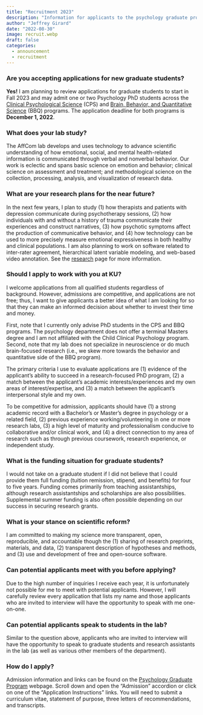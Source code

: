 ---
title: "Recruitment 2023"
description: "Information for applicants to the psychology graduate program to start in Fall 2023"
author: "Jeffrey Girard"
date: "2022-08-30"
image: recruit.webp
draft: false
categories:
  - announcement
  - recruitment
---

### Are you accepting applications for new graduate students?

**Yes!** I am planning to review applications for graduate students to start in Fall 2023 and may admit one or two Psychology PhD students across the [Clinical Psychological Science](https://psychology.ku.edu/clinical-psychology-program) (CPS) and [Brain, Behavior, and Quantitative Science](https://psychology.ku.edu/bbq) (BBQ) programs. The application deadline for both programs is **December 1, 2022**.

### What does your lab study?

The AffCom lab develops and uses technology to advance scientific understanding of how emotional, social, and mental health-related information is communicated through verbal and nonverbal behavior. Our work is eclectic and spans basic science on emotion and behavior; clinical science on assessment and treatment; and methodological science on the collection, processing, analysis, and visualization of research data.

### What are your research plans for the near future?

In the next few years, I plan to study (1) how therapists and patients with depression communicate during psychotherapy sessions, (2) how individuals with and without a history of trauma communicate their experiences and construct narratives, (3) how psychotic symptoms affect the production of communicative behavior, and (4) how technology can be used to more precisely measure emotional expressiveness in both healthy and clinical populations. I am also planning to work on software related to inter-rater agreement, hierarchical latent variable modeling, and web-based video annotation. See the [research](../../research.qmd) page for more information.

### Should I apply to work with you at KU?

I welcome applications from all qualified students regardless of background. However, admissions are competitive, and applications are not free; thus, I want to give applicants a better idea of what I am looking for so that they can make an informed decision about whether to invest their time and money.

First, note that I currently only advise PhD students in the CPS and BBQ programs. The psychology department does not offer a terminal Masters degree and I am not affiliated with the Child Clinical Psychology program. Second, note that my lab does not specialize in neuroscience or do much brain-focused research (i.e., we skew more towards the behavior and quantitative side of the BBQ program).

The primary criteria I use to evaluate applications are (1) evidence of the applicant’s ability to succeed in a research-focused PhD program, (2) a match between the applicant’s academic interests/experiences and my own areas of interest/expertise, and (3) a match between the applicant’s interpersonal style and my own.

To be competitive for admission, applicants should have (1) a strong academic record with a Bachelor's or Master's degree in psychology or a related field, (2) previous experience working/volunteering in one or more research labs, (3) a high level of maturity and professionalism conducive to collaborative and/or clinical work, and (4) a direct connection to my area of research such as through previous coursework, research experience, or independent study.

### What is the funding situation for graduate students?

I would not take on a graduate student if I did not believe that I could provide them full funding (tuition remission, stipend, and benefits) for four to five years. Funding comes primarily from teaching assistantships, although research assistantships and scholarships are also possibilities. Supplemental summer funding is also often possible depending on our success in securing research grants.

### What is your stance on scientific reform?

I am committed to making my science more transparent, open, reproducible, and accountable though the (1) sharing of research preprints, materials, and data, (2) transparent description of hypotheses and methods, and (3) use and development of free and open-source software.

### Can potential applicants meet with you before applying?

Due to the high number of inquiries I receive each year, it is unfortunately not possible for me to meet with potential applicants. However, I will carefully review every application that lists my name and those applicants who are invited to interview will have the opportunity to speak with me one-on-one.

### Can potential applicants speak to students in the lab?

Similar to the question above, applicants who are invited to interview will have the opportunity to speak to graduate students and research assistants in the lab (as well as various other members of the department).

### How do I apply?

Admission information and links can be found on the [Psychology Graduate Program](https://psychology.ku.edu/psychology-graduate-program) webpage. Scroll down and open the "Admission" accordion or click on one of the "Application Instructions" links. You will need to submit a curriculum vitae, statement of purpose, three letters of recommendations, and transcripts.
